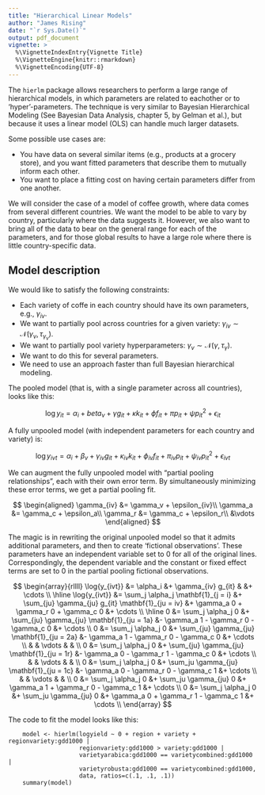 ```yaml
---
title: "Hierarchical Linear Models"
author: "James Rising"
date: "`r Sys.Date()`"
output: pdf_document
vignette: >
  %\VignetteIndexEntry{Vignette Title}
  %\VignetteEngine{knitr::rmarkdown}
  %\VignetteEncoding{UTF-8}
---
```


The `hierlm` package allows researchers to perform a large range of
hierarchical models, in which parameters are related to eachother or
to 'hyper'-parameters.  The technique is very similar to Bayesian
Hierarchical Modeling (See Bayesian Data Analysis, chapter 5, by
Gelman et al.), but because it uses a linear model (OLS) can handle
much larger datasets.

Some possible use cases are:

- You have data on several similar items (e.g., products at a grocery
  store), and you want fitted parameters that describe them to
  mutually inform each other.
- You want to place a fitting cost on having certain parameters differ
  from one another.

We will consider the case of a model of coffee growth, where data
comes from several different countries.  We want the model to be able
to vary by country, particularly where the data suggests it.  However,
we also want to bring all of the data to bear on the general range for
each of the parameters, and for those global results to have a large
role where there is little country-specific data.

## Model description

We would like to satisfy the following constraints:

- Each variety of coffe in each country should have its own
    parameters, e.g., $\gamma_{iv}$.
- We want to partially pool across countries for a given variety:
    $\gamma_{iv} \sim \mathcal{N}(\gamma_v, \tau_{\gamma_v})$.
- We want to partially pool variety hyperparameters:
    $\gamma_v \sim \mathcal{N}(\gamma, \tau_\gamma)$.
- We want to do this for several parameters.
- We need to use an approach faster than full Bayesian hierarchical modeling.

The pooled model (that is, with a single parameter across all
countries), looks like this:

$$
\log{y_{it}} = \alpha_i + beta_v + \gamma g_{it} + \kappa k_{it} + \phi
f_{it} + \pi p_{it} + \psi p_{it}^2 + \epsilon_{it}
$$

A fully unpooled model (with independent parameters for each country
and variety) is:

$$
\log{y_{ivt}} = \alpha_i + \beta_v + \gamma_{iv} g_{it} +
\kappa_{iv} k_{it} + \phi_{iv} f_{it} + \pi_{iv} p_{it} + \psi_{iv}
p_{it}^2 + \epsilon_{ivt}
$$

We can augment the fully unpooled model with "partial pooling
relationships", each with their own error term.  By simultaneously
minimizing these error terms, we get a partial pooling fit.

$$
\begin{aligned}
    \gamma_{iv} &= \gamma_v + \epsilon_{iv}\\
    \gamma_a &= \gamma_c + \epsilon_a\\
    \gamma_r &= \gamma_c + \epsilon_r\\
    &\vdots
\end{aligned}
$$

The magic is in rewriting the original unpooled model so that it
admits additional parameters, and then to create 'fictional
observations'.  These parameters have an independent variable set to 0
for all of the original lines.  Correspondingly, the dependent
variable and the constant or fixed effect terms are set to 0 in the
partial pooling fictional observations.

$$
  \begin{array}{rllll}
    \log{y_{ivt}} &= \alpha_i &+ \gamma_{iv} g_{it}
    & &+ \cdots \\
    \hline
    \log{y_{ivt}}
    &= \sum_j \alpha_j \mathbf{1}_{j = i}
    &+ \sum_{ju} \gamma_{ju} g_{it} \mathbf{1}_{ju = iv}
    &+ \gamma_a 0 + \gamma_r 0 + \gamma_c 0
    &+ \cdots \\
    \hline
    0
    &= \sum_j \alpha_j 0
    &+ \sum_{ju} \gamma_{ju} \mathbf{1}_{ju = 1a}
    &- \gamma_a 1 - \gamma_r 0 - \gamma_c 0
      &+ \cdots \\
    0
    &= \sum_j \alpha_j 0
    &+ \sum_{ju} \gamma_{ju} \mathbf{1}_{ju = 2a}
    &- \gamma_a 1 - \gamma_r 0 - \gamma_c 0
      &+ \cdots \\
    & & \vdots & & \\
    0
    &= \sum_j \alpha_j 0
    &+ \sum_{ju} \gamma_{ju} \mathbf{1}_{ju = 1r}
    &- \gamma_a 0 - \gamma_r 1 - \gamma_c 0
      &+ \cdots \\
    & & \vdots & & \\
    0
    &= \sum_j \alpha_j 0
    &+ \sum_ju \gamma_{ju} \mathbf{1}_{ju = 1c}
    &- \gamma_a 0 - \gamma_r 0 - \gamma_c 1
      &+ \cdots \\
    & & \vdots & & \\
    0
    &= \sum_j \alpha_j 0
    &+ \sum_ju \gamma_{ju} 0
    &+ \gamma_a 1 + \gamma_r 0 - \gamma_c 1
      &+ \cdots \\
    0
    &= \sum_j \alpha_j 0
    &+ \sum_ju \gamma_{ju} 0
    &+ \gamma_a 0 + \gamma_r 1 - \gamma_c 1
      &+ \cdots \\
  \end{array}
$$

The code to fit the model looks like this:
```
    model <- hierlm(logyield ~ 0 + region + variety + regionvariety:gdd1000 |
                    regionvariety:gdd1000 > variety:gdd1000 |
                    varietyarabica:gdd1000 == varietycombined:gdd1000 |
                    varietyrobusta:gdd1000 == varietycombined:gdd1000,
                    data, ratios=c(.1, .1, .1))
    summary(model)
```

